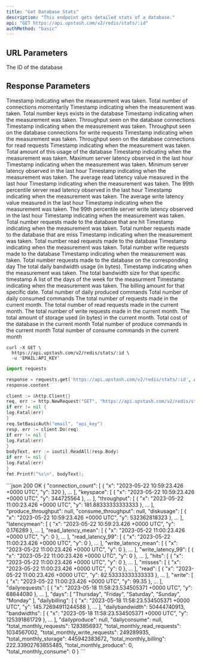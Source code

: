 ```yaml
---
title: "Get Database Stats"
description: "This endpoint gets detailed stats of a database."
api: "GET https://api.upstash.com/v2/redis/stats/:id"
authMethod: "basic"
---
```


## URL Parameters

<ParamField path="id" required>
  The ID of the database
</ParamField>

## Response Parameters

<ResponseField name="connection_count" type="Object">
  <Expandable title="properties">
    <ResponseField name="x" type="string">
      Timestamp indicating when the measurement was taken.
    </ResponseField>
    <ResponseField name="y" type="int">
      Total number of connections momentarily
    </ResponseField>
  </Expandable>
</ResponseField>

<ResponseField name="keyspace" type="Object">
  <Expandable title="Properties">
    <ResponseField name="x" type="string">
      Timestamp indicating when the measurement was taken.
    </ResponseField>
    <ResponseField name="y" type="int">
      Total number keys exists in the database
    </ResponseField>
  </Expandable>
</ResponseField>

<ResponseField name="throughput" type="Object">
  <Expandable title="Properties">
    <ResponseField name="x" type="string">
      Timestamp indicating when the measurement was taken.
    </ResponseField>
    <ResponseField name="y" type="int">
      Throughput seen on the database connections
    </ResponseField>
  </Expandable>
</ResponseField>

<ResponseField name="produce_throughput" type="Object">
  <Expandable title="Properties">
    <ResponseField name="x" type="string">
      Timestamp indicating when the measurement was taken.
    </ResponseField>
    <ResponseField name="y" type="int">
      Throughput seen on the database connections for write requests
    </ResponseField>
  </Expandable>
</ResponseField>

<ResponseField name="consume_throughput" type="Object">
  <Expandable title="Properties">
    <ResponseField name="x" type="string">
      Timestamp indicating when the measurement was taken.
    </ResponseField>
    <ResponseField name="y" type="int">
      Throughput seen on the database connections for read requests
    </ResponseField>
  </Expandable>
</ResponseField>

<ResponseField name="diskusage" type="Object">
  <Expandable title="Properties">
    <ResponseField name="x" type="string">
      Timestamp indicating when the measurement was taken.
    </ResponseField>
    <ResponseField name="y" type="int">
      Total amount of this usage of the database
    </ResponseField>
  </Expandable>
</ResponseField>

<ResponseField name="latencymax" type="Object">
  <Expandable title="Properties">
    <ResponseField name="x" type="string">
      Timestamp indicating when the measurement was taken.
    </ResponseField>
    <ResponseField name="y" type="int">
      Maximum server latency observed in the last hour
    </ResponseField>
  </Expandable>
</ResponseField>

<ResponseField name="latencymin" type="Object">
  <Expandable title="Properties">
    <ResponseField name="x" type="string">
      Timestamp indicating when the measurement was taken.
    </ResponseField>
    <ResponseField name="y" type="int">
      Minimum server latency observed in the last hour
    </ResponseField>
  </Expandable>
</ResponseField>

<ResponseField name="read_latency_mean" type="Object">
  <Expandable title="Properties">
    <ResponseField name="x" type="string">
      Timestamp indicating when the measurement was taken.
    </ResponseField>
    <ResponseField name="y" type="int">
      The average read latency value measured in the last hour
    </ResponseField>
  </Expandable>
</ResponseField>

<ResponseField name="read_latency_99" type="Object">
  <Expandable title="Properties">
    <ResponseField name="x" type="string">
      Timestamp indicating when the measurement was taken.
    </ResponseField>
    <ResponseField name="y" type="int">
      The 99th percentile server read latency observed in the last hour
    </ResponseField>
  </Expandable>
</ResponseField>

<ResponseField name="write_latency_mean" type="Object">
  <Expandable title="Properties">
    <ResponseField name="x" type="string">
      Timestamp indicating when the measurement was taken.
    </ResponseField>
    <ResponseField name="y" type="int">
      The average write latency value measured in the last hour
    </ResponseField>
  </Expandable>
</ResponseField>

<ResponseField name="write_latency_99" type="Object">
  <Expandable title="Properties">
    <ResponseField name="x" type="string">
      Timestamp indicating when the measurement was taken.
    </ResponseField>
    <ResponseField name="y" type="int">
      The 99th percentile server write latency observed in the last hour
    </ResponseField>
  </Expandable>
</ResponseField>

<ResponseField name="hits" type="Object">
  <Expandable title="Properties">
    <ResponseField name="x" type="string">
      Timestamp indicating when the measurement was taken.
    </ResponseField>
    <ResponseField name="y" type="int">
      Total number requests made to the database that are hit
    </ResponseField>
  </Expandable>
</ResponseField>

<ResponseField name="misses" type="Object">
  <Expandable title="Properties">
    <ResponseField name="x" type="string">
      Timestamp indicating when the measurement was taken.
    </ResponseField>
    <ResponseField name="y" type="int">
      Total number requests made to the database that are miss
    </ResponseField>
  </Expandable>
</ResponseField>

<ResponseField name="read" type="Object">
  <Expandable title="Properties">
    <ResponseField name="x" type="string">
      Timestamp indicating when the measurement was taken.
    </ResponseField>
    <ResponseField name="y" type="int">
      Total number read requests made to the database
    </ResponseField>
  </Expandable>
</ResponseField>

<ResponseField name="write" type="Object">
  <Expandable title="Properties">
    <ResponseField name="x" type="string">
      Timestamp indicating when the measurement was taken.
    </ResponseField>
    <ResponseField name="y" type="int">
      Total number write requests made to the database
    </ResponseField>
  </Expandable>
</ResponseField>

<ResponseField name="dailyrequests" type="Object">
  <Expandable title="Properties">
    <ResponseField name="x" type="string">
      Timestamp indicating when the measurement was taken.
    </ResponseField>
    <ResponseField name="y" type="int">
      Total number requests made to the database on the corresponding day
    </ResponseField>
  </Expandable>
</ResponseField>

<ResponseField name="dailybandwidth" type="int">
  The total daily bandwidth usage (in bytes).
</ResponseField>

<ResponseField name="bandwidths" type="Object">
  <Expandable title="Properties">
    <ResponseField name="x" type="string">
      Timestamp indicating when the measurement was taken.
    </ResponseField>
    <ResponseField name="y" type="int">
      The total bandwidth size for that specific timestamp
    </ResponseField>
  </Expandable>
</ResponseField>

<ResponseField name="days" type="Array<string>">
  A list of the days of the week for the measurment
</ResponseField>

<ResponseField name="dailybilling" type="Object">
  <Expandable title="Properties">
    <ResponseField name="x" type="string">
      Timestamp indicating when the measurement was taken.
    </ResponseField>
    <ResponseField name="y" type="int">
      The billing amount for that specific date.
    </ResponseField>
  </Expandable>
</ResponseField>

<ResponseField name="dailyproduce" type="int">
  Total number of daily produced commands
</ResponseField>

<ResponseField name="dailyconsume" type="int">
  Total number of daily consumed commands
</ResponseField>

<ResponseField name="total_monthly_requests" type="int">
  The total number of requests made in the current month.
</ResponseField>

<ResponseField name="total_monthly_read_requests" type="int">
  The total number of read requests made in the current month.
</ResponseField>

<ResponseField name="total_monthly_write_requests" type="int">
  The total number of write requests made in the current month.
</ResponseField>

<ResponseField name="total_monthly_storage" type="int">
  The total amount of storage used (in bytes) in the current month.
</ResponseField>

<ResponseField name="total_monthly_billing" type="int">
  Total cost of the database in the current month
</ResponseField>

<ResponseField name="total_monthly_produce" type="int">
  Total number of produce commands in the current month
</ResponseField>

<ResponseField name="total_monthly_consume" type="int">
  Total number of consume commands in the current month
</ResponseField>

<RequestExample>

```shell curl
curl -X GET \
  https://api.upstash.com/v2/redis/stats/:id \
  -u 'EMAIL:API_KEY'
```

```python Python
import requests

response = requests.get('https://api.upstash.com/v2/redis/stats/:id', auth=('EMAIL', 'API_KEY'))
response.content
```

```go Go
client := &http.Client{}
req, err := http.NewRequest("GET", "https://api.upstash.com/v2/redis/stats/:id", nil)
if err != nil {
log.Fatal(err)
}
req.SetBasicAuth("email", "api_key")
resp, err := client.Do(req)
if err != nil {
log.Fatal(err)
}
bodyText, err := ioutil.ReadAll(resp.Body)
if err != nil {
log.Fatal(err)
}
fmt.Printf("%s\n", bodyText);
```

</RequestExample>

<ResponseExample>
```json 200 OK
{
  "connection_count": [
    {
      "x": "2023-05-22 10:59:23.426 +0000 UTC",
      "y": 320
    },
    ...
  ],
  "keyspace": [
    {
      "x": "2023-05-22 10:59:23.426 +0000 UTC",
      "y": 344725564
    },
    ...
  ],
  "throughput": [
    {
      "x": "2023-05-22 11:00:23.426 +0000 UTC",
      "y": 181.88333333333333
    },
    ...
  ],
  "produce_throughput": null,
  "consume_throughput": null,
  "diskusage": [
    {
      "x": "2023-05-22 10:59:23.426 +0000 UTC",
      "y": 532362818323
    },
    ...
  ],
  "latencymean": [
    {
      "x": "2023-05-22 10:59:23.426 +0000 UTC",
      "y": 0.176289
    },
    ...
  ],
  "read_latency_mean": [
    {
      "x": "2023-05-22 11:00:23.426 +0000 UTC",
      "y": 0
    },
    ...
  ],
  "read_latency_99": [
    {
      "x": "2023-05-22 11:00:23.426 +0000 UTC",
      "y": 0
    },
    ...
  ],
  "write_latency_mean": [
    {
      "x": "2023-05-22 11:00:23.426 +0000 UTC",
      "y": 0
    },
    ...
  ],
  "write_latency_99": [
    {
      "x": "2023-05-22 11:00:23.426 +0000 UTC",
      "y": 0
    },
    ...
  ],
  "hits": [
    {
      "x": "2023-05-22 11:00:23.426 +0000 UTC",
      "y": 0
    },
    ...
  ],
  "misses": [
    {
      "x": "2023-05-22 11:00:23.426 +0000 UTC",
      "y": 0
    },
    ...
  ],
  "read": [
    {
      "x": "2023-05-22 11:00:23.426 +0000 UTC",
      "y": 82.53333333333333
    },
    ...
  ],
  "write": [
    {
      "x": "2023-05-22 11:00:23.426 +0000 UTC",
      "y": 99.35
    },
    ...
  ],
  "dailyrequests": [
    {
      "x": "2023-05-18 11:58:23.534505371 +0000 UTC",
      "y": 68844080
    },
    ...
  ],
  "days": [
    "Thursday",
    "Friday",
    "Saturday",
    "Sunday",
    "Monday"
  ],
  "dailybilling": [
    {
      "x": "2023-05-18 11:58:23.534505371 +0000 UTC",
      "y": 145.72694911244588
    },
    ...
  ],
  "dailybandwidth": 50444740913,
  "bandwidths": [
    {
      "x": "2023-05-18 11:58:23.534505371 +0000 UTC",
      "y": 125391861729
    },
    ...
  ],
  "dailyproduce": null,
  "dailyconsume": null,
  "total_monthly_requests": 1283856937,
  "total_monthly_read_requests": 1034567002,
  "total_monthly_write_requests": 249289935,
  "total_monthly_storage": 445942383672,
  "total_monthly_billing": 222.33902763855485,
  "total_monthly_produce": 0,
  "total_monthly_consume": 0
}
```
</ResponseExample>
